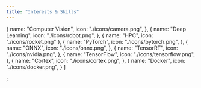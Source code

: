 ```yaml
---
title: "Interests & Skills"
---
```


  {
    name: "Computer Vision",
    icon: "./icons/camera.png",
  },
  {
    name: "Deep Learning",
    icon: "./icons/robot.png",
  },
  {
    name: "HPC",
    icon: "./icons/rocket.png"
  },
  {
    name: "PyTorch",
    icon: "./icons/pytorch.png",
  },
  {
    name: "ONNX",
    icon: "./icons/onnx.png",
  },
  {
    name: "TensorRT",
    icon: "./icons/nvidia.png",
  },
  {
    name: "TensorFlow",
    icon: "./icons/tensorflow.png",
  },
  {
    name: "Cortex",
    icon: "./icons/cortex.png",
  },
  {
    name: "Docker",
    icon: "./icons/docker.png",
  }
]

;

